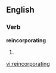 ==English==

===Verb===
'''reincorporating'''

# {{present participle of|[[reincorporate]]}}

[[vi:reincorporating]]